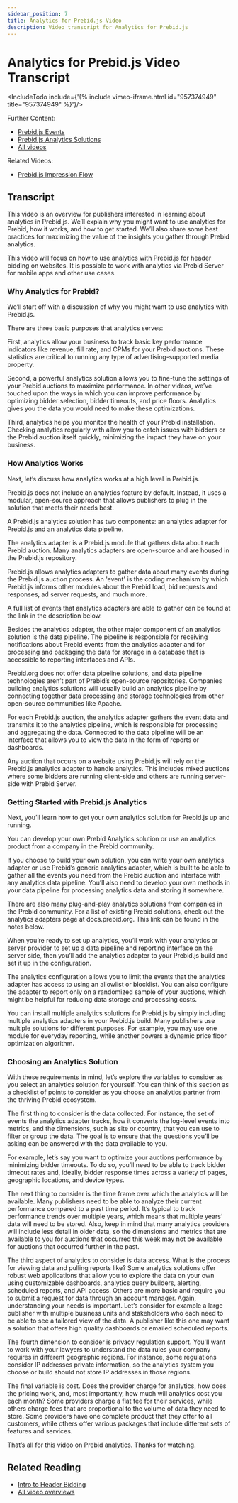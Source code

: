 ```yaml
---
sidebar_position: 7
title: Analytics for Prebid.js Video
description: Video transcript for Analytics for Prebid.js
---
```


# Analytics for Prebid.js Video Transcript

<IncludeTodo include={'{% include vimeo-iframe.html id="957374949" title="957374949" %}'}/>

Further Content:

- [Prebid.js Events](/dev-docs/publisher-api-reference/getEvents.html)
- [Prebid.js Analytics Solutions](/overview/analytics.html)
- [All videos](/overview/all-videos.html)

Related Videos:

- [Prebid.js Impression Flow](/prebid/prebidjs-flow-video.html)

## Transcript

This video is an overview for publishers interested in learning about analytics in Prebid.js. We’ll explain why you might want to use analytics for Prebid, how it works, and how to get started. We’ll also share some best practices for maximizing the value of the insights you gather through Prebid analytics.

This video will focus on how to use analytics with Prebid.js for header bidding on websites. It is possible to work with analytics via Prebid Server for mobile apps and other use cases.
### Why Analytics for Prebid?

We’ll start off with a discussion of why you might want to use analytics with Prebid.js.

There are three basic purposes that analytics serves:

First, analytics allow your business to track basic key performance indicators like revenue, fill rate, and CPMs for your Prebid auctions. These statistics are critical to running any type of advertising-supported media property. 

Second, a powerful analytics solution allows you to fine-tune the settings of your Prebid auctions to maximize performance. In other videos, we’ve touched upon the ways in which you can improve performance by optimizing bidder selection, bidder timeouts, and price floors. Analytics gives you the data you would need to make these optimizations. 

Third, analytics helps you monitor the health of your Prebid installation. Checking analytics regularly with allow you to catch issues with bidders or the Prebid auction itself quickly, minimizing the impact they have on your business.

### How Analytics Works

Next, let’s discuss how analytics works at a high level in Prebid.js.

Prebid.js does not include an analytics feature by default. Instead, it uses a modular, open-source approach that allows publishers to plug in the solution that meets their needs best. 

A Prebid.js analytics solution has two components: an analytics adapter for Prebid.js and an analytics data pipeline.

The analytics adapter is a Prebid.js module that gathers data about each Prebid auction. Many analytics adapters are open-source and are housed in the Prebid.js repository. 

Prebid.js allows analytics adapters to gather data about many events during the Prebid.js auction process. An 'event' is the coding mechanism by which Prebid.js informs other modules about the Prebid load, bid requests and responses, ad server requests, and much more.

A full list of events that analytics adapters are able to gather can be found at the link in the description below. 

Besides the analytics adapter, the other major component of an analytics solution is the data pipeline. The pipeline is responsible for receiving notifications about Prebid events from the analytics adapter and for processing and packaging the data for storage in a database that is accessible to reporting interfaces and APIs.

Prebid.org does not offer data pipeline solutions, and data pipeline technologies aren’t part of Prebid’s open-source repositories. Companies building analytics solutions will usually build an analytics pipeline by connecting together data processing and storage technologies from other open-source communities like Apache.

For each Prebid.js auction, the analytics adapter gathers the event data and transmits it to the analytics pipeline, which is responsible for processing and aggregating the data. Connected to the data pipeline will be an interface that allows you to view the data in the form of reports or dashboards.

Any auction that occurs on a website using Prebid.js will rely on the Prebid.js analytics adapter to handle analytics. This includes mixed auctions where some bidders are running client-side and others are running server-side with Prebid Server. 

### Getting Started with Prebid.js Analytics

Next, you’ll learn how to get your own analytics solution for Prebid.js up and running.

You can develop your own Prebid Analytics solution or use an analytics product from a company in the Prebid community. 

If you choose to build your own solution, you can write your own analytics adapter or use Prebid’s generic analytics adapter, which is built to be able to gather all the events you need from the Prebid auction and interface with any analytics data pipeline. You’ll also need to develop your own methods in your data pipeline for processing analytics data and storing it somewhere.

There are also many plug-and-play analytics solutions from companies in the Prebid community. For a list of existing Prebid solutions, check out the analytics adapters page at docs.prebid.org. This link can be found in the notes below. 

When you’re ready to set up analytics, you’ll work with your analytics or server provider to set up a data pipeline and reporting interface on the server side, then you’ll add the analytics adapter to your Prebid.js build and set it up in the configuration. 

The analytics configuration allows you to limit the events that the analytics adapter has access to using an allowlist or blocklist. You can also configure the adapter to report only on a randomized sample of your auctions, which might be helpful for reducing data storage and processing costs.

You can install multiple analytics solutions for Prebid.js by simply including multiple analytics adapters in your Prebid.js build. Many publishers use multiple solutions for different purposes. For example, you may use one module for everyday reporting, while another powers a dynamic price floor optimization algorithm. 

### Choosing an Analytics Solution

With these requirements in mind, let’s explore the variables to consider as you select an analytics solution for yourself. You can think of this section as a checklist of points to consider as you choose an analytics partner from the thriving Prebid ecosystem.

The first thing to consider is the data collected. For instance, the set of events the analytics adapter tracks, how it converts the log-level events into metrics, and the dimensions, such as site or country, that you can use to filter or group the data. The goal is to ensure that the questions you’ll be asking can be answered with the data available to you. 

For example, let’s say you want to optimize your auctions performance by minimizing bidder timeouts. To do so, you’ll need to be able to track bidder timeout rates and, ideally, bidder response times across a variety of pages, geographic locations, and device types. 

The next thing to consider is the time frame over which the analytics will be available. Many publishers need to be able to analyze their current performance compared to a past time period. It’s typical to track performance trends over multiple years, which means that multiple years’ data will need to be stored. Also, keep in mind that many analytics providers will include less detail in older data, so the dimensions and metrics that are available to you for auctions that occurred this week may not be available for auctions that occurred further in the past.

The third aspect of analytics to consider is data access. What is the process for viewing data and pulling reports like? Some analytics solutions offer robust web applications that allow you to explore the data on your own using customizable dashboards, analytics query builders, alerting, scheduled reports, and API access. Others are more basic and require you to submit a request for data through an account manager. Again, understanding your needs is important. Let’s consider for example a large publisher with multiple business units and stakeholders who each need to be able to see a tailored view of the data. A publisher like this one may want a solution that offers high quality dashboards or emailed scheduled reports.

The fourth dimension to consider is privacy regulation support. You'll want to work with your lawyers to understand the data rules your company requires in different geographic regions. For instance, some regulations consider IP addresses private information, so the analytics system you choose or build should not store IP addresses in those regions. 

The final variable is cost. Does the provider charge for analytics, how does the pricing work, and, most importantly, how much will analytics cost you each month? Some providers charge a flat fee for their services, while others charge fees that are proportional to the volume of data they need to store. Some providers have one complete product that they offer to all customers, while others offer various packages that include different sets of features and services.

That’s all for this video on Prebid analytics. Thanks for watching.

## Related Reading

- [Intro to Header Bidding](/overview/intro-to-header-bidding.html)
- [All video overviews](/overview/all-videos.html)
